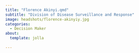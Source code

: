 ```yaml
---
title: "Florence Akinyi.qmd"
subtitle: "Division of Disease Surveillance and Response"
image: headshots/florence-akinyiy.jpg
categories:
  - Decision Maker
about:
  template: jolla
  
---
```

